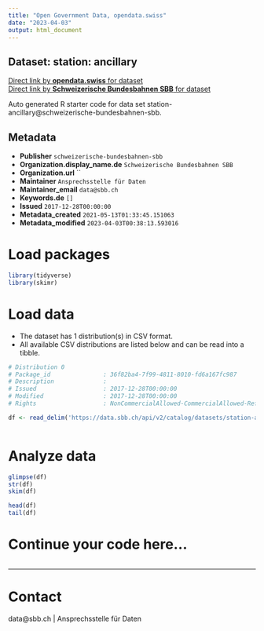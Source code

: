 ```yaml
---
title: "Open Government Data, opendata.swiss"
date: "2023-04-03"
output: html_document
---
```


## Dataset: station: ancillary



[Direct link by **opendata.swiss** for dataset](https://opendata.swiss/de/dataset/station-ancillary1)<br>
[Direct link by **Schweizerische Bundesbahnen SBB** for dataset](https://data.sbb.ch/explore/dataset/station-ancillary/)

Auto generated R starter code for data set station-ancillary@schweizerische-bundesbahnen-sbb.

## Metadata

- **Publisher** `schweizerische-bundesbahnen-sbb`
- **Organization.display_name.de** `Schweizerische Bundesbahnen SBB`
- **Organization.url** ``
- **Maintainer** `Ansprechsstelle für Daten`
- **Maintainer_email** `data@sbb.ch`
- **Keywords.de** `[]`
- **Issued** `2017-12-28T00:00:00`
- **Metadata_created** `2021-05-13T01:33:45.151063`
- **Metadata_modified** `2023-04-03T00:38:13.593016`


# Load packages

```r

library(tidyverse)
library(skimr)

```

# Load data

-   The dataset has 1 distribution(s) in CSV format.
-   All available CSV distributions are listed below and can be read into a tibble.

```r

# Distribution 0
# Package_id               : 36f82ba4-7f99-4811-8010-fd6a167fc987
# Description              : 
# Issued                   : 2017-12-28T00:00:00
# Modified                 : 2017-12-28T00:00:00
# Rights                   : NonCommercialAllowed-CommercialAllowed-ReferenceRequired

df <- read_delim('https://data.sbb.ch/api/v2/catalog/datasets/station-ancillary/exports/csv')



```

# Analyze data

```r

glimpse(df)
str(df)
skim(df)

head(df)
tail(df)

```

# Continue your code here...

```r

```

------------------------------------------------------------------------

# Contact

data@sbb.ch | Ansprechsstelle für Daten
